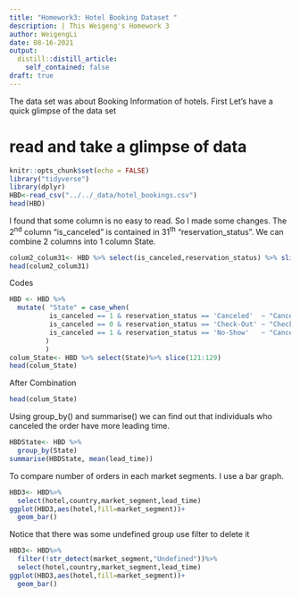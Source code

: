 ```yaml
---
title: "Homework3: Hotel Booking Dataset "
description: | This Weigeng's Homework 3
author: WeigengLi
date: 08-16-2021
output:
  distill::distill_article:
    self_contained: false
draft: true
---
```


The data set was about Booking Information of hotels.
First Let's have a quick glimpse of the data set


# read and take a glimpse of data

```r
knitr::opts_chunk$set(echo = FALSE)
library("tidyverse")
library(dplyr)
HBD<-read_csv("../../_data/hotel_bookings.csv")
head(HBD)
```


I found that some column is no easy to read. So I made some changes.
The 2<sup>nd</sup> column "is_canceled" is contained in 31<sup>th</sup> "reservation_status". We can combine 2 columns into 1 column State.

```r
colum2_colum31<- HBD %>% select(is_canceled,reservation_status) %>% slice(121:129)
head(colum2_colum31)
```

Codes

```r
HBD <- HBD %>%
  mutate( "State" = case_when(
          is_canceled == 1 & reservation_status == 'Canceled'  ~ "Canceled" ,
          is_canceled == 0 & reservation_status == 'Check-Out' ~ "Check-Out",
          is_canceled == 1 & reservation_status == 'No-Show'   ~ "Canceled" ,
         )
         )
colum_State<- HBD %>% select(State)%>% slice(121:129)
head(colum_State)
```

After Combination

```r
head(colum_State)
```

Using group_by() and summarise() we can find out that individuals who canceled the order have more leading time. 

```r
HBDState<- HBD %>%
  group_by(State)
summarise(HBDState, mean(lead_time))

```
To compare number of orders in each market segments. I use a bar graph.

```r
HBD3<- HBD%>%
  select(hotel,country,market_segment,lead_time)
ggplot(HBD3,aes(hotel,fill=market_segment))+
  geom_bar()

```

Notice that there was some undefined group use filter to delete it

```r
HBD3<- HBD%>%
  filter(!str_detect(market_segment,"Undefined"))%>%
  select(hotel,country,market_segment,lead_time)
ggplot(HBD3,aes(hotel,fill=market_segment))+
  geom_bar()

```






